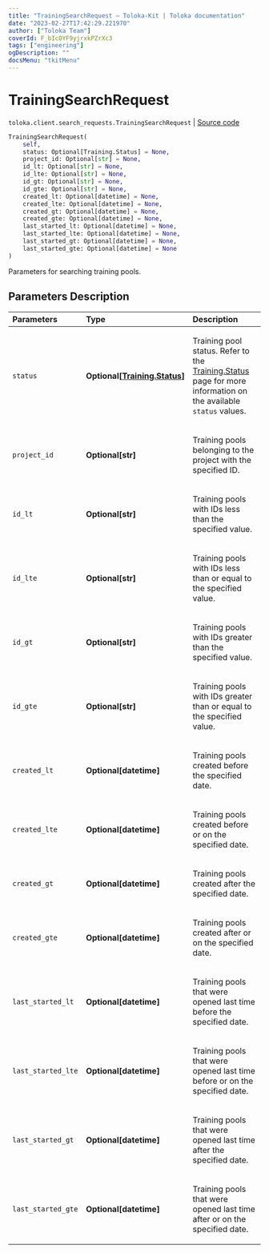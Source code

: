 ```yaml
---
title: "TrainingSearchRequest — Toloka-Kit | Toloka documentation"
date: "2023-02-27T17:42:29.221970"
author: ["Toloka Team"]
coverId: F_bIcOYF9yjrxkPZrXc3
tags: ["engineering"]
ogDescription: ""
docsMenu: "tkitMenu"
---
```


# TrainingSearchRequest
`toloka.client.search_requests.TrainingSearchRequest` | [Source code](https://github.com/Toloka/toloka-kit/blob/v1.1.4/src/client/search_requests.py#L274)

```python
TrainingSearchRequest(
    self,
    status: Optional[Training.Status] = None,
    project_id: Optional[str] = None,
    id_lt: Optional[str] = None,
    id_lte: Optional[str] = None,
    id_gt: Optional[str] = None,
    id_gte: Optional[str] = None,
    created_lt: Optional[datetime] = None,
    created_lte: Optional[datetime] = None,
    created_gt: Optional[datetime] = None,
    created_gte: Optional[datetime] = None,
    last_started_lt: Optional[datetime] = None,
    last_started_lte: Optional[datetime] = None,
    last_started_gt: Optional[datetime] = None,
    last_started_gte: Optional[datetime] = None
)
```

Parameters for searching training pools.

## Parameters Description

| Parameters | Type | Description |
| :----------| :----| :-----------|
`status`|**Optional\[[Training.Status](/docs/toloka-kit/reference/toloka.client.training.Training.Status)\]**|<p>Training pool status. Refer to the [Training.Status](/docs/toloka-kit/reference/toloka.client.training.Training.Status) page for more information on the available `status` values.</p>
`project_id`|**Optional\[str\]**|<p>Training pools belonging to the project with the specified ID.</p>
`id_lt`|**Optional\[str\]**|<p>Training pools with IDs less than the specified value.</p>
`id_lte`|**Optional\[str\]**|<p>Training pools with IDs less than or equal to the specified value.</p>
`id_gt`|**Optional\[str\]**|<p>Training pools with IDs greater than the specified value.</p>
`id_gte`|**Optional\[str\]**|<p>Training pools with IDs greater than or equal to the specified value.</p>
`created_lt`|**Optional\[datetime\]**|<p>Training pools created before the specified date.</p>
`created_lte`|**Optional\[datetime\]**|<p>Training pools created before or on the specified date.</p>
`created_gt`|**Optional\[datetime\]**|<p>Training pools created after the specified date.</p>
`created_gte`|**Optional\[datetime\]**|<p>Training pools created after or on the specified date.</p>
`last_started_lt`|**Optional\[datetime\]**|<p>Training pools that were opened last time before the specified date.</p>
`last_started_lte`|**Optional\[datetime\]**|<p>Training pools that were opened last time before or on the specified date.</p>
`last_started_gt`|**Optional\[datetime\]**|<p>Training pools that were opened last time after the specified date.</p>
`last_started_gte`|**Optional\[datetime\]**|<p>Training pools that were opened last time after or on the specified date.</p>